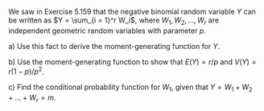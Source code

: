 We saw in Exercise 5.159 that the negative binomial random variable $Y$ can be written as $Y = \sum_{i = 1}^r W_i$, where $W_1, W_2, ..., W_r$ are independent geometric random variables with parameter $p$.

a) Use this fact to derive the moment-generating function for $Y$.

b) Use the moment-generating function to show that $E(Y) = r / p$ and $V(Y) = r(1 - p) / p^2$.

c) Find the conditional probability function for $W_1$, given that $Y = W_1 + W_2 + ... + W_r = m$.
